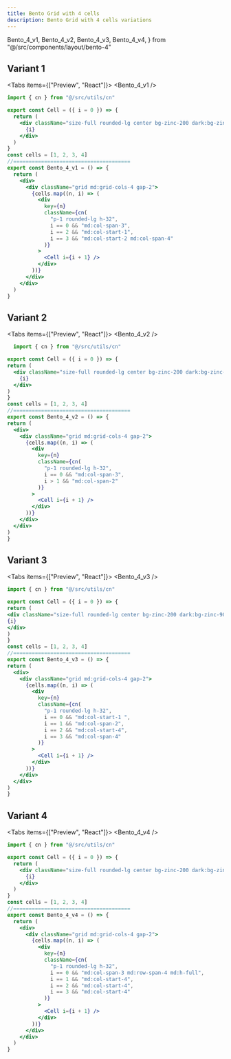```yaml
---
title: Bento Grid with 4 cells
description: Bento Grid with 4 cells variations
---
```


  Bento_4_v1,
  Bento_4_v2,
  Bento_4_v3,
  Bento_4_v4,
} from "@/src/components/layout/bento-4"

## Variant 1

<Tabs items={["Preview", "React"]}>
  <Tab value="Preview">
    <Bento_4_v1 />
  </Tab>
  <Tab value="React">

```jsx
import { cn } from "@/src/utils/cn"

export const Cell = ({ i = 0 }) => {
  return (
    <div className="size-full rounded-lg center bg-zinc-200 dark:bg-zinc-900 text-xl">
      {i}
    </div>
  )
}
const cells = [1, 2, 3, 4]
//======================================
export const Bento_4_v1 = () => {
  return (
    <div>
      <div className="grid md:grid-cols-4 gap-2">
        {cells.map((n, i) => (
          <div
            key={n}
            className={cn(
              "p-1 rounded-lg h-32",
              i == 0 && "md:col-span-3",
              i == 2 && "md:col-start-1",
              i == 3 && "md:col-start-2 md:col-span-4"
            )}
          >
            <Cell i={i + 1} />
          </div>
        ))}
      </div>
    </div>
  )
}
```

</Tab>
</Tabs>
<Separator />

## Variant 2

<Tabs items={["Preview", "React"]}>
  <Tab value="Preview">
    <Bento_4_v2 />
  </Tab>
  <Tab value="React">
  ```jsx
    import { cn } from "@/src/utils/cn"

export const Cell = ({ i = 0 }) => {
  return (
    <div className="size-full rounded-lg center bg-zinc-200 dark:bg-zinc-900 text-xl">
      {i}
    </div>
  )
}
const cells = [1, 2, 3, 4]
//======================================
export const Bento_4_v2 = () => {
  return (
    <div>
      <div className="grid md:grid-cols-4 gap-2">
        {cells.map((n, i) => (
          <div
            key={n}
            className={cn(
              "p-1 rounded-lg h-32",
              i == 0 && "md:col-span-3",
              i > 1 && "md:col-span-2"
            )}
          >
            <Cell i={i + 1} />
          </div>
        ))}
      </div>
    </div>
  )
}

```
  </Tab>
</Tabs>
<Separator />

## Variant 3

<Tabs items={["Preview", "React"]}>
  <Tab value="Preview">
    <Bento_4_v3 />
  </Tab>
  <Tab value="React">
  ```jsx 
  import { cn } from "@/src/utils/cn"

export const Cell = ({ i = 0 }) => {
return (
<div className="size-full rounded-lg center bg-zinc-200 dark:bg-zinc-900 text-xl">
{i}
</div>
)
}
const cells = [1, 2, 3, 4]
//======================================
export const Bento_4_v3 = () => {
  return (
    <div>
      <div className="grid md:grid-cols-4 gap-2">
        {cells.map((n, i) => (
          <div
            key={n}
            className={cn(
              "p-1 rounded-lg h-32",
              i == 0 && "md:col-start-1 ",
              i == 1 && "md:col-span-2",
              i == 2 && "md:col-start-4",
              i == 3 && "md:col-span-4"
            )}
          >
            <Cell i={i + 1} />
          </div>
        ))}
      </div>
    </div>
  )
}
```
</Tab>
</Tabs>
<Separator />


## Variant 4

<Tabs items={["Preview", "React"]}>
<Tab value="Preview">
 <Bento_4_v4 />
</Tab>
<Tab value="React">
```jsx 
import { cn } from "@/src/utils/cn"

export const Cell = ({ i = 0 }) => {
  return (
    <div className="size-full rounded-lg center bg-zinc-200 dark:bg-zinc-900 text-xl">
      {i}
    </div>
  )
}
const cells = [1, 2, 3, 4]
//======================================
export const Bento_4_v4 = () => {
  return (
    <div>
      <div className="grid md:grid-cols-4 gap-2">
        {cells.map((n, i) => (
          <div
            key={n}
            className={cn(
              "p-1 rounded-lg h-32",
              i == 0 && "md:col-span-3 md:row-span-4 md:h-full",
              i == 1 && "md:col-start-4",
              i == 2 && "md:col-start-4",
              i == 3 && "md:col-start-4"
            )}
          >
            <Cell i={i + 1} />
          </div>
        ))}
      </div>
    </div>
  )
}
 ```
 </Tab>
</Tabs>
<Separator />

